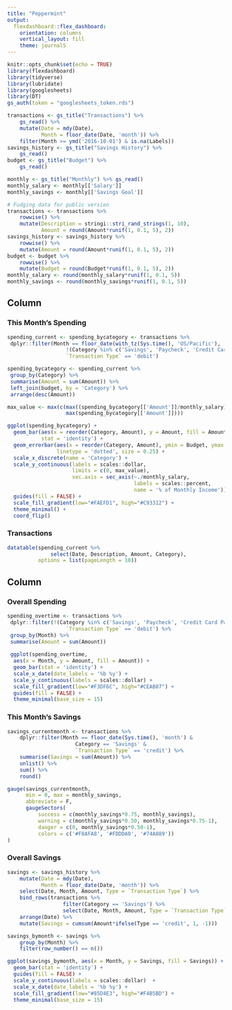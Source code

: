 ```yaml
---
title: "Peppermint"
output: 
  flexdashboard::flex_dashboard:
    orientation: columns
    vertical_layout: fill
    theme: journalS
---
```


```r
knitr::opts_chunk$set(echo = TRUE)
library(flexdashboard)
library(tidyverse)
library(lubridate)
library(googlesheets)
library(DT)
gs_auth(token = "googlesheets_token.rds")

transactions <- gs_title("Transactions") %>%
    gs_read() %>%
    mutate(Date = mdy(Date),
           Month = floor_date(Date, 'month')) %>%
    filter(Month >= ymd('2016-10-01') & is.na(Labels))
savings_history <- gs_title("Savings History") %>%
    gs_read()
budget <- gs_title("Budget") %>%
    gs_read()

monthly <- gs_title("Monthly") %>% gs_read()
monthly_salary <- monthly[['Salary']]
monthly_savings <- monthly[['Savings Goal']]

# Fudging data for public version
transactions <- transactions %>%
    rowwise() %>%
    mutate(Description = stringi::stri_rand_strings(1, 10),
           Amount = round(Amount*runif(1, 0.1, 5), 2))
savings_history <- savings_history %>%
    rowwise() %>%
    mutate(Amount = round(Amount*runif(1, 0.1, 5), 2))
budget <- budget %>%
    rowwise() %>%
    mutate(Budget = round(Budget*runif(1, 0.1, 5), 2))
monthly_salary <- round(monthly_salary*runif(1, 0.1, 5))
monthly_savings <- round(monthly_savings*runif(1, 0.1, 5))
```

Column {data-width=500, .tabset}
-----------------------------------------------------------------------

### This Month's Spending

```r
spending_current <- spending_bycategory <- transactions %>%
 dplyr::filter(Month == floor_date(with_tz(Sys.time(), 'US/Pacific'), 'month') &
                   !(Category %in% c('Savings', 'Paycheck', 'Credit Card Payment', 'Transfer')) &
                   `Transaction Type` == 'debit')

spending_bycategory <- spending_current %>%
 group_by(Category) %>%
 summarise(Amount = sum(Amount)) %>%
 left_join(budget, by = 'Category') %>%
 arrange(desc(Amount))

max_value <- max(c(max((spending_bycategory[['Amount']]/monthly_salary) + 0.01)*monthly_salary,
                   max(spending_bycategory[['Amount']])))

ggplot(spending_bycategory) +
  geom_bar(aes(x = reorder(Category, Amount), y = Amount, fill = Amount),
           stat = 'identity') +
  geom_errorbar(aes(x = reorder(Category, Amount), ymin = Budget, ymax = Budget),
                linetype = 'dotted', size = 0.25) +
  scale_x_discrete(name = 'Category') +
  scale_y_continuous(labels = scales::dollar,
                     limits = c(0, max_value),
                     sec.axis = sec_axis(~./monthly_salary,
                                         labels = scales::percent,
                                         name = '% of Monthly Income')) +
  guides(fill = FALSE) +
  scale_fill_gradient(low="#FAEFD1", high="#C93312") + 
  theme_minimal() + 
  coord_flip()
```

### Transactions

```r
datatable(spending_current %>% 
              select(Date, Description, Amount, Category),
          options = list(pageLength = 10))
```

Column {data-width=500}
-----------------------------------------------------------------------

### Overall Spending

```r
spending_overtime <- transactions %>%
 dplyr::filter(!(Category %in% c('Savings', 'Paycheck', 'Credit Card Payment', 'Transfer')) &
                   `Transaction Type` == 'debit') %>%
 group_by(Month) %>%
 summarise(Amount = sum(Amount))
    
 ggplot(spending_overtime,
  aes(x = Month, y = Amount, fill = Amount)) +
  geom_bar(stat = 'identity') +
  scale_x_date(date_labels = '%b %y') +
  scale_y_continuous(labels = scales::dollar) +
  scale_fill_gradient(low="#F3DF6C", high="#CEAB07") + 
  guides(fill = FALSE) +
  theme_minimal(base_size = 15)
```

### This Month's Savings

```r
savings_currentmonth <- transactions %>%
    dplyr::filter(Month == floor_date(Sys.time(), 'month') &
                      Category == 'Savings' &
                      `Transaction Type` == 'credit') %>%
    summarise(Savings = sum(Amount)) %>%
    unlist() %>% 
    sum() %>%
    round()

gauge(savings_currentmonth,
      min = 0, max = monthly_savings,
      abbreviate = F,
      gaugeSectors(
          success = c(monthly_savings*0.75, monthly_savings),
          warning = c(monthly_savings*0.50, monthly_savings*0.75-1),
          danger = c(0, monthly_savings*0.50-1),
          colors = c('#F8AFA8', '#FDDDA0', '#74A089'))
)
```

### Overall Savings

```r
savings <- savings_history %>%
    mutate(Date = mdy(Date),
           Month = floor_date(Date, 'month')) %>%
    select(Date, Month, Amount, Type = `Transaction Type`) %>%
    bind_rows(transactions %>% 
                  filter(Category == 'Savings') %>%
                  select(Date, Month, Amount, Type = `Transaction Type`)) %>%
    arrange(Date) %>%
    mutate(Savings = cumsum(Amount*ifelse(Type == 'credit', 1, -1)))

savings_bymonth <- savings %>%
    group_by(Month) %>%
    filter(row_number() == n())

ggplot(savings_bymonth, aes(x = Month, y = Savings, fill = Savings)) + 
  geom_bar(stat = 'identity') +
  guides(fill = FALSE) +
  scale_y_continuous(labels = scales::dollar)  +
  scale_x_date(date_labels = '%b %y') +
  scale_fill_gradient(low="#85D4E3", high="#F4B5BD") + 
  theme_minimal(base_size = 15)
```


